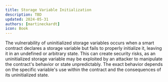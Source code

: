 ```yaml
---
title: Storage Variable Initialization
description: TBD
updated: 2024-05-31
authors: [martineckardt]
icon: Book
---
```


The vulnerability of uninitialized storage variables occurs when a smart contract declares a storage variable but fails to properly initialize it, leaving it in an undefined or arbitrary state. This can create security risks, as an uninitialized storage variable may be exploited by an attacker to manipulate the contract's behavior or state unpredictably. The exact behavior depends on the specific variable's use within the contract and the consequences of its uninitialized state.
